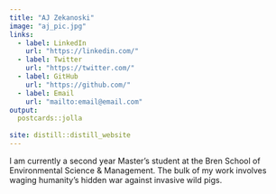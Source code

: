 ```yaml
---
title: "AJ Zekanoski"
image: "aj_pic.jpg"
links:
  - label: LinkedIn
    url: "https://linkedin.com/"
  - label: Twitter
    url: "https://twitter.com/"
  - label: GitHub
    url: "https://github.com/"
  - label: Email
    url: "mailto:email@email.com"
output:
  postcards::jolla
  
site: distill::distill_website
---
```

 
I am currently a second year Master's student at the Bren School of Environmental Science & Management. The bulk of my work involves waging humanity's hidden war against invasive wild pigs.

